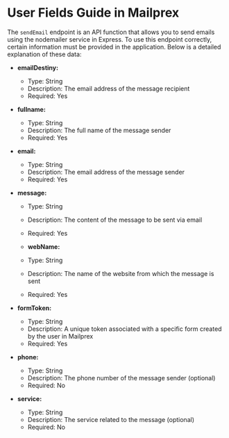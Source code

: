 # User Fields Guide in Mailprex

The `sendEmail` endpoint is an API function that allows you to send emails using the nodemailer service in Express. To use this endpoint correctly, certain information must be provided in the application. Below is a detailed explanation of these data:

- **emailDestiny:**
  - Type: String
  - Description: The email address of the message recipient
  - Required: Yes

- **fullname:**
  - Type: String
  - Description: The full name of the message sender
  - Required: Yes

- **email:**
  - Type: String
  - Description: The email address of the message sender
  - Required: Yes

- **message:**
  - Type: String
  - Description: The content of the message to be sent via email
  - Required: Yes

  - **webName:**
  - Type: String
  - Description: The name of the website from which the message is sent
  - Required: Yes

- **formToken:**
  - Type: String
  - Description: A unique token associated with a specific form created by the user in Mailprex
  - Required: Yes

- **phone:**
  - Type: String
  - Description: The phone number of the message sender (optional)
  - Required: No

- **service:**
  - Type: String
  - Description: The service related to the message (optional)
  - Required: No


